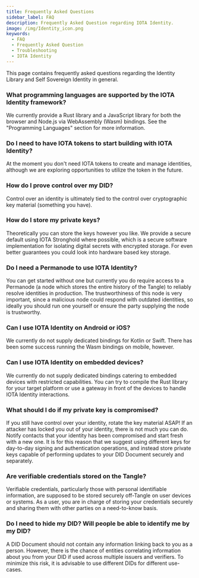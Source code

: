 ```yaml
---
title: Frequently Asked Questions
sidebar_label: FAQ
description: Frequently Asked Question regarding IOTA Identity.
image: /img/Identity_icon.png
keywords:
  - FAQ
  - Frequently Asked Question
  - Troubleshooting
  - IOTA Identity
---
```


<Announcement />

This page contains frequently asked questions regarding the Identity Library and Self Sovereign Identity in general.

### What programming languages are supported by the IOTA Identity framework?

We currently provide a Rust library and a JavaScript library for both the browser and Node.js via WebAssembly (Wasm) bindings. See the "Programming Languages" section for more information.

### Do I need to have IOTA tokens to start building with IOTA Identity?

At the moment you don't need IOTA tokens to create and manage identities, although we are exploring opportunities to utilize the token in the future.

### How do I prove control over my DID?

Control over an identity is ultimately tied to the control over cryptographic key material (something you have).

### How do I store my private keys?

Theoretically you can store the keys however you like. We provide a secure default using IOTA Stronghold where possible, which is a secure software implementation for isolating digital secrets with encrypted storage. For even better guarantees you could look into hardware based key storage.

### Do I need a Permanode to use IOTA Identity?

You can get started without one but currently you do require access to a Permanode (a node which stores the entire history of the Tangle) to reliably resolve identities in production. The trustworthiness of this node is very important, since a malicious node could respond with outdated identities, so ideally you should run one yourself or ensure the party supplying the node is trustworthy.

### Can I use IOTA Identity on Android or iOS?

We currently do not supply dedicated bindings for Kotlin or Swift. There has been some success running the Wasm bindings on mobile, however.

### Can I use IOTA Identity on embedded devices?

We currently do not supply dedicated bindings catering to embedded devices with restricted capabilities. You can try to compile the Rust library for your target platform or use a gateway in front of the devices to handle IOTA Identity interactions.

### What should I do if my private key is compromised?

If you still have control over your identity, rotate the key material ASAP! If an attacker has locked you out of your identity, there is not much you can do. Notify contacts that your identity has been compromised and start fresh with a new one. It is for this reason that we suggest using different keys for day-to-day signing and authentication operations, and instead store private keys capable of performing updates to your DID Document securely and separately.

### Are verifiable credentials stored on the Tangle?

Verifiable credentials, particularly those with personal identifiable information, are supposed to be stored securely off-Tangle on user devices or systems. As a user, you are in charge of storing your credentials securely and sharing them with other parties on a need-to-know basis.

### Do I need to hide my DID? Will people be able to identify me by my DID?

A DID Document should not contain any information linking back to you as a person. However, there is the chance of entities correlating information about you from your DID if used across multiple issuers and verifiers. To minimize this risk, it is advisable to use different DIDs for different use-cases.
